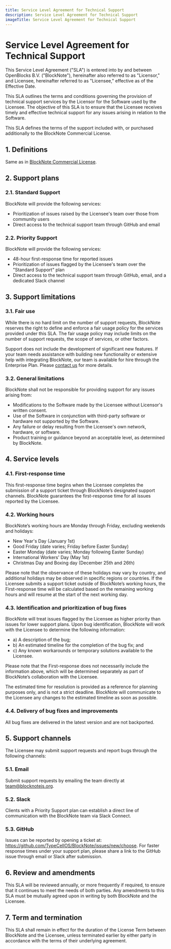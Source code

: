```yaml
---
title: Service Level Agreement for Technical Support
description: Service Level Agreement for Technical Support
imageTitle: Service Level Agreement for Technical Support
---
```


# Service Level Agreement for Technical Support

This Service Level Agreement ("SLA") is entered into by and between OpenBlocks B.V. ("BlockNote"), hereinafter also referred to as "Licensor," and Licensee, hereinafter referred to as "Licensee," effective as of the Effective Date.

This SLA outlines the terms and conditions governing the provision of technical support services by the Licensor for the Software used by the Licensee. The objective of this SLA is to ensure that the Licensee receives timely and effective technical support for any issues arising in relation to the Software.

This SLA defines the terms of the support included with, or purchased additionally to the BlockNote Commercial License.

## 1. Definitions

Same as in [BlockNote Commercial License](/legal/blocknote-xl-commercial-license).

## 2. Support plans

### 2.1. Standard Support

BlockNote will provide the following services:

- Prioritization of issues raised by the Licensee's team over those from community users
- Direct access to the technical support team through GitHub and email

### 2.2. Priority Support

BlockNote will provide the following services:

- 48-hour first-response time for reported issues
- Prioritization of issues flagged by the Licensee's team over the "Standard Support" plan
- Direct access to the technical support team through GitHub, email, and a dedicated Slack channel

## 3. Support limitations

### 3.1. Fair use

While there is no hard limit on the number of support requests, BlockNote reserves the right to define and enforce a fair usage policy for the services provided under this SLA. The fair usage policy may include limits on the number of support requests, the scope of services, or other factors.

Support does not include the development of significant new features. If your team needs assistance with building new functionality or extensive help with integrating BlockNote, our team is available for hire through the Enterprise Plan. Please [contact us](/about) for more details.

### 3.2. General limitations

BlockNote shall not be responsible for providing support for any issues arising from:

- Modifications to the Software made by the Licensee without Licensor's written consent.
- Use of the Software in conjunction with third-party software or hardware not supported by the Software.
- Any failure or delay resulting from the Licensee's own network, hardware, or software.
- Product training or guidance beyond an acceptable level, as determined by BlockNote.

## 4. Service levels

### 4.1. First-response time

This first-response time begins when the Licensee completes the submission of a support ticket through BlockNote’s designated support channels. BlockNote guarantees the first-response time for all issues reported by the Licensee.

### 4.2. Working hours

BlockNote’s working hours are Monday through Friday, excluding weekends and holidays:

- New Year's Day (January 1st)
- Good Friday (date varies; Friday before Easter Sunday)
- Easter Monday (date varies; Monday following Easter Sunday)
- International Workers' Day (May 1st)
- Christmas Day and Boxing day (December 25th and 26th)

Please note that the observance of these holidays may vary by country, and additional holidays may be observed in specific regions or countries. If the Licensee submits a support ticket outside of BlockNote’s working hours, the First-response time will be calculated based on the remaining working hours and will resume at the start of the next working day.

### 4.3. Identification and prioritization of bug fixes

BlockNote will treat issues flagged by the Licensee as higher priority than issues for lower support plans. Upon bug identification, BlockNote will work with the Licensee to determine the following information:

- a) A description of the bug;
- b) An estimated timeline for the completion of the bug fix; and
- c) Any known workarounds or temporary solutions available to the Licensee.

Please note that the First-response does not necessarily include the information above, which will be determined separately as part of BlockNote’s collaboration with the Licensee.

The estimated time for resolution is provided as a reference for planning purposes only, and is not a strict deadline. BlockNote will communicate to the Licensee any changes to the estimated timeline as soon as possible.

### 4.4. Delivery of bug fixes and improvements

All bug fixes are delivered in the latest version and are not backported.

## 5. Support channels

The Licensee may submit support requests and report bugs through the following channels:

### 5.1. Email

Submit support requests by emailing the team directly at team@blocknotejs.org.

### 5.2. Slack

Clients with a Priority Support plan can establish a direct line of communication with the BlockNote team via Slack Connect.

### 5.3. GitHub

Issues can be reported by opening a ticket at: https://github.com/TypeCellOS/BlockNote/issues/new/choose. For faster response times under your support plan, please share a link to the GitHub issue through email or Slack after submission.

## 6. Review and amendments

This SLA will be reviewed annually, or more frequently if required, to ensure that it continues to meet the needs of both parties. Any amendments to this SLA must be mutually agreed upon in writing by both BlockNote and the Licensee.

## 7. Term and termination

This SLA shall remain in effect for the duration of the License Term between BlockNote and the Licensee, unless terminated earlier by either party in accordance with the terms of their underlying agreement.
